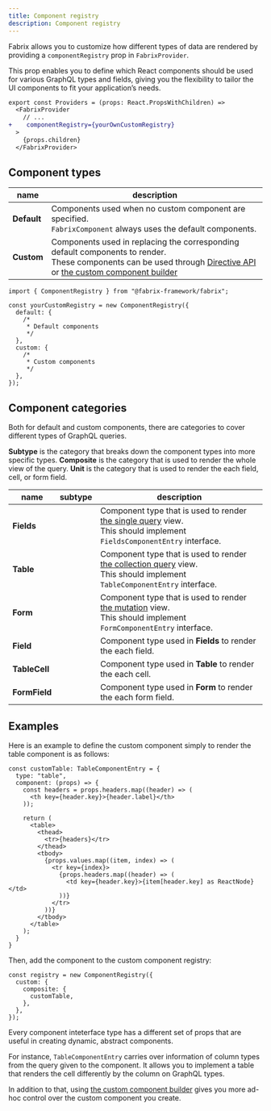 ```yaml
---
title: Component registry 
description: Component registry 
---
```


Fabrix allows you to customize how different types of data are rendered by providing a `componentRegistry` prop in `FabrixProvider`. 

This prop enables you to define which React components should be used for various GraphQL types and fields, giving you the flexibility to tailor the UI components to fit your application’s needs.

```diff lang="tsx"
export const Providers = (props: React.PropsWithChildren) =>
  <FabrixProvider
    // ...
+    componentRegistry={yourOwnCustomRegistry}
  >
    {props.children}
  </FabrixProvider>
```

## Component types 

|name|description|
|-----|-------|
|**Default**|Components used when no custom component are specified. <br/> `FabrixComponent` always uses the default components.|
|**Custom**|Components used in replacing the corresponding default components to render. <br /> These components can be used through [Directive API](/docs/guides/directives) or [the custom component builder](/docs/guides/component-builder)|

```tsx
import { ComponentRegistry } from "@fabrix-framework/fabrix";

const yourCustomRegistry = new ComponentRegistry({
  default: {
    /*
     * Default components
     */
  },
  custom: {
    /*
     * Custom components
     */ 
  },
});
```

## Component categories

Both for default and custom components, there are categories to cover different types of GraphQL queries.

**Subtype** is the category that breaks down the component types into more specific types. **Composite** is the category that is used to render the whole view of the query. **Unit** is the category that is used to render the each field, cell, or form field.

|name|subtype|description|
|-----|---------|-------|
|**Fields**|<Badge text="composite" />|Component type that is used to render [the single query](/docs/guides/component-basics#query-single) view. <br /> This should implement `FieldsComponentEntry` interface.|
|**Table**|<Badge text="composite" />|Component type that is used to render [the collection query](/docs/guides/component-basics#query-collection) view. <br /> This should implement `TableComponentEntry` interface.|
|**Form**|<Badge text="composite" />|Component type that is used to render [the mutation](/docs/guides/component-basics#mutation) view. <br /> This should implement `FormComponentEntry` interface.|
|**Field**|<Badge variant="success" text="unit" />|Component type used in **Fields** to render the each field.|
|**TableCell**|<Badge variant="success" text="unit" />|Component type used in **Table** to render the each cell.|
|**FormField**|<Badge variant="success" text="unit" />|Component type used in **Form** to render the each form field.|

## Examples

Here is an example to define the custom component simply to render the table component is as follows:

```tsx
const customTable: TableComponentEntry = {
  type: "table",
  component: (props) => {
    const headers = props.headers.map((header) => (
      <th key={header.key}>{header.label}</th>
    ));

    return (
      <table>
        <thead>
          <tr>{headers}</tr>
        </thead>
        <tbody>
          {props.values.map((item, index) => (
            <tr key={index}>
              {props.headers.map((header) => (
                <td key={header.key}>{item[header.key] as ReactNode}</td>
              ))}
            </tr>
          ))}
        </tbody>
      </table>
    );
  }
}
```

Then, add the component to the custom component registry:

```tsx
const registry = new ComponentRegistry({
  custom: {
    composite: {
      customTable,
    },
  },
});
```

Every component inteterface type has a different set of props that are useful in creating dynamic, abstract components. 

For instance, `TableComponentEntry` carries over information of column types from the query given to the component.
It allows you to implement a table that renders the cell differently by the column on GraphQL types.

In addition to that, using [the custom component builder](/docs/guides/component-builder) gives you more ad-hoc control over the custom component you create.
